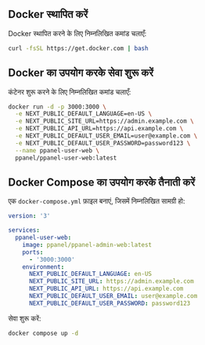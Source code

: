 ## Docker स्थापित करें

Docker स्थापित करने के लिए निम्नलिखित कमांड चलाएँ:

```bash
curl -fsSL https://get.docker.com | bash
```

## Docker का उपयोग करके सेवा शुरू करें

कंटेनर शुरू करने के लिए निम्नलिखित कमांड चलाएँ:

```bash
docker run -d -p 3000:3000 \
  -e NEXT_PUBLIC_DEFAULT_LANGUAGE=en-US \
  -e NEXT_PUBLIC_SITE_URL=https://admin.example.com \
  -e NEXT_PUBLIC_API_URL=https://api.example.com \
  -e NEXT_PUBLIC_DEFAULT_USER_EMAIL=user@example.com \
  -e NEXT_PUBLIC_DEFAULT_USER_PASSWORD=password123 \
  --name ppanel-user-web \
  ppanel/ppanel-user-web:latest
```

## Docker Compose का उपयोग करके तैनाती करें

एक `docker-compose.yml` फ़ाइल बनाएं, जिसमें निम्नलिखित सामग्री हो:

```yaml
version: '3'

services:
  ppanel-user-web:
    image: ppanel/ppanel-admin-web:latest
    ports:
      - '3000:3000'
    environment:
      NEXT_PUBLIC_DEFAULT_LANGUAGE: en-US
      NEXT_PUBLIC_SITE_URL: https://admin.example.com
      NEXT_PUBLIC_API_URL: https://api.example.com
      NEXT_PUBLIC_DEFAULT_USER_EMAIL: user@example.com
      NEXT_PUBLIC_DEFAULT_USER_PASSWORD: password123
```

सेवा शुरू करें:

```bash
docker compose up -d
```


<Giscus />
